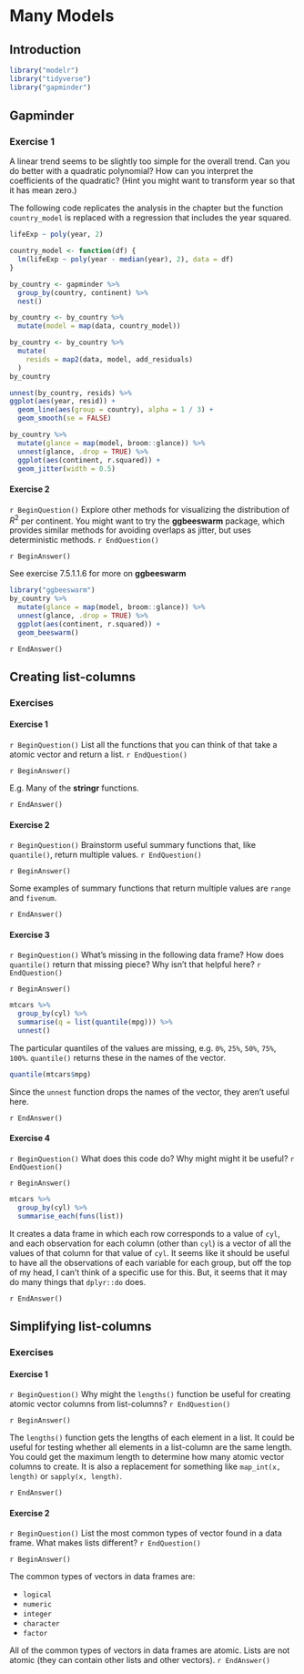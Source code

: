 # Many Models

## Introduction

```r
library("modelr")
library("tidyverse")
library("gapminder")
```

## Gapminder

### Exercise 1 {.exercise}

A linear trend seems to be slightly too simple for the overall trend. Can you do better with a quadratic polynomial? How can you interpret the coefficients of the quadratic? (Hint you might want to transform year so that it has mean zero.)

The following code replicates the analysis in the chapter but the function `country_model` is replaced with a regression that includes the year squared.
```r
lifeExp ~ poly(year, 2)
```

```r
country_model <- function(df) {
  lm(lifeExp ~ poly(year - median(year), 2), data = df)
}

by_country <- gapminder %>%
  group_by(country, continent) %>%
  nest()

by_country <- by_country %>%
  mutate(model = map(data, country_model))
```

```r
by_country <- by_country %>%
  mutate(
    resids = map2(data, model, add_residuals)
  )
by_country
```

```r
unnest(by_country, resids) %>%
ggplot(aes(year, resid)) +
  geom_line(aes(group = country), alpha = 1 / 3) +
  geom_smooth(se = FALSE)
```

```r
by_country %>%
  mutate(glance = map(model, broom::glance)) %>%
  unnest(glance, .drop = TRUE) %>%
  ggplot(aes(continent, r.squared)) +
  geom_jitter(width = 0.5)
```

#### Exercise 2

`r BeginQuestion()`
Explore other methods for visualizing the distribution of $R^2$ per continent. You might want to try the **ggbeeswarm** package, which provides similar methods for avoiding overlaps as jitter, but uses deterministic methods.
`r EndQuestion()`

`r BeginAnswer()`

See exercise 7.5.1.1.6 for more on **ggbeeswarm**

```r
library("ggbeeswarm")
by_country %>%
  mutate(glance = map(model, broom::glance)) %>%
  unnest(glance, .drop = TRUE) %>%
  ggplot(aes(continent, r.squared)) +
  geom_beeswarm()
```

`r EndAnswer()`

## Creating list-columns

### Exercises

#### Exercise 1 {.exercise}

`r BeginQuestion()`
List all the functions that you can think of that take a atomic vector and return a list.
`r EndQuestion()`

`r BeginAnswer()`

E.g. Many of the **stringr** functions.

`r EndAnswer()`

#### Exercise 2 {.exercise}

`r BeginQuestion()`
Brainstorm useful summary functions that, like `quantile()`, return multiple values.
`r EndQuestion()`

`r BeginAnswer()`

Some examples of summary functions that return multiple values are `range` and `fivenum`.

`r EndAnswer()`

#### Exercise 3 {.exercise}

`r BeginQuestion()`
What’s missing in the following data frame? How does `quantile()` return that missing piece? Why isn’t that helpful here?
`r EndQuestion()`

`r BeginAnswer()`

```r
mtcars %>%
  group_by(cyl) %>%
  summarise(q = list(quantile(mpg))) %>%
  unnest()
```

The particular quantiles of the values are missing, e.g. `0%`, `25%`, `50%`, `75%`, `100%`. `quantile()` returns these in the names of the vector.
```r
quantile(mtcars$mpg)
```

Since the `unnest` function drops the names of the vector, they aren't useful here.

`r EndAnswer()`

#### Exercise 4 {.exercise}

`r BeginQuestion()`
What does this code do?
Why might might it be useful?
`r EndQuestion()`

`r BeginAnswer()`

```r
mtcars %>%
  group_by(cyl) %>%
  summarise_each(funs(list))
```

It creates a data frame in which each row corresponds to a value of `cyl`,
and each observation for each column (other than `cyl`) is a vector of all the values of that column for that value of `cyl`.
It seems like it should be useful to have all the observations of each variable for each group, but off the top of my head, I can't think of a specific use for this.
But, it seems that it may do many things that `dplyr::do` does.

`r EndAnswer()`

## Simplifying list-columns

### Exercises

#### Exercise 1 {.exercise}

`r BeginQuestion()`
Why might the `lengths()` function be useful for creating atomic vector columns from list-columns?
`r EndQuestion()`

`r BeginAnswer()`

The `lengths()` function gets the lengths of each element in a list.
It could be useful for testing whether all elements in a list-column are the same length.
You could get the maximum length to determine how many atomic vector columns to create.
It is also a replacement for something like `map_int(x, length)` or `sapply(x, length)`.

`r EndAnswer()`

#### Exercise 2 {.exercise}

`r BeginQuestion()`
List the most common types of vector found in a data frame.
What makes lists different?
`r EndQuestion()`

`r BeginAnswer()`

The common types of vectors in data frames are:

-   `logical`
-   `numeric`
-   `integer`
-   `character`
-   `factor`

All of the common types of vectors in data frames are atomic. Lists are not atomic (they can contain other lists and other vectors).
`r EndAnswer()`
